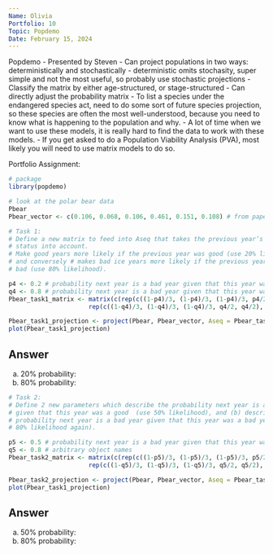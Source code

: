 ```yaml
---
Name: Olivia
Portfolio: 10
Topic: Popdemo
Date: February 15, 2024
---
```


Popdemo - Presented by Steven
- Can project populations in two ways: deterministically and stochastically
- deterministic omits stochasity, super simple and not the most useful, so probably use stochastic projections
- Classify the matrix by either age-structured, or stage-structured
- Can directly adjust the probability matrix
- To list a species under the endangered species act, need to do some sort of future species projection, so these species are often the most well-understood, because you need to know what is happening to the population and why.
- A lot of time when we want to use these models, it is really hard to find the data to work with these models.
- If you get asked to do a Population Viability Analysis (PVA), most likely you will need to use matrix models to do so.



Portfolio Assignment:

```r
# package
library(popdemo)

# look at the polar bear data
Pbear
Pbear_vector <- c(0.106, 0.068, 0.106, 0.461, 0.151, 0.108) # from paper

# Task 1:
# Define a new matrix to feed into Aseq that takes the previous year’s sea ice
# status into account.
# Make good years more likely if the previous year was good (use 20% likelihood),
# and conversely # makes bad ice years more likely if the previous year was
# bad (use 80% likelihood).

p4 <- 0.2 # probability next year is a bad year given that this year was a good year
q4 <- 0.8 # probability next year is a bad year given that this year was a bad year
Pbear_task1_matrix <- matrix(c(rep(c((1-p4)/3, (1-p4)/3, (1-p4)/3, p4/2, p4/2), 3),
                      rep(c((1-q4)/3, (1-q4)/3, (1-q4)/3, q4/2, q4/2), 2)), 5, 5)

Pbear_task1_projection <- project(Pbear, Pbear_vector, Aseq = Pbear_task1_matrix, time = 50)
plot(Pbear_task1_projection)
```

## Answer
a) 20% probability: 
b) 80% probability: 


```r
# Task 2:
# Define 2 new parameters which describe the probability next year is a bad year
# given that this year was a good  (use 50% likelihood), and (b) describe the
# probability next year is a bad year given that this year was a bad year (use
# 80% likelihood again).

p5 <- 0.5 # probability next year is a bad year given that this year was a good year
q5 <- 0.8 # arbitrary object names
Pbear_task2_matrix <- matrix(c(rep(c((1-p5)/3, (1-p5)/3, (1-p5)/3, p5/2, p5/2), 3),
                      rep(c((1-q5)/3, (1-q5)/3, (1-q5)/3, q5/2, q5/2), 2)), 5, 5)

Pbear_task2_projection <- project(Pbear, Pbear_vector, Aseq = Pbear_task2_matrix, time = 50)
plot(Pbear_task1_projection)
```

## Answer
a) 50% probability:
b) 80% probability:








